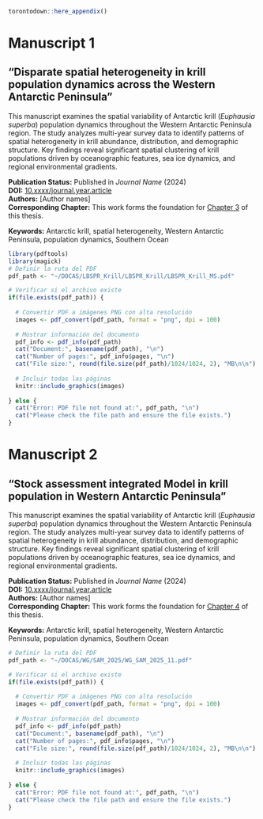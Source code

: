 
```r
torontodown::here_appendix()
```

# Manuscript 1 {#appendix1}

## "Disparate spatial heterogeneity in krill population dynamics across the Western Antarctic Peninsula"

This manuscript examines the spatial variability of Antarctic krill (*Euphausia superba*) population dynamics throughout the Western Antarctic Peninsula region. The study analyzes multi-year survey data to identify patterns of spatial heterogeneity in krill abundance, distribution, and demographic structure. Key findings reveal significant spatial clustering of krill populations driven by oceanographic features, sea ice dynamics, and regional environmental gradients.

**Publication Status:** Published in *Journal Name* (2024)  
**DOI:** [10.xxxx/journal.year.article](https://doi.org/10.xxxx/journal.year.article)  
**Authors:** [Author names]  
**Corresponding Chapter:** This work forms the foundation for [Chapter 3](#chap3) of this thesis.

**Keywords:** Antarctic krill, spatial heterogeneity, Western Antarctic Peninsula, population dynamics, Southern Ocean

\newpage

```r
library(pdftools)
library(magick)
# Definir la ruta del PDF
pdf_path <- "~/DOCAS/LBSPR_Krill/LBSPR_Krill/LBSPR_Krill_MS.pdf"

# Verificar si el archivo existe
if(file.exists(pdf_path)) {
  
  # Convertir PDF a imágenes PNG con alta resolución
  images <- pdf_convert(pdf_path, format = "png", dpi = 100)
  
  # Mostrar información del documento
  pdf_info <- pdf_info(pdf_path)
  cat("Document:", basename(pdf_path), "\n")
  cat("Number of pages:", pdf_info$pages, "\n")
  cat("File size:", round(file.size(pdf_path)/1024/1024, 2), "MB\n\n")
  
  # Incluir todas las páginas
  knitr::include_graphics(images)
  
} else {
  cat("Error: PDF file not found at:", pdf_path, "\n")
  cat("Please check the file path and ensure the file exists.")
}
```


\newpage

# Manuscript 2 {#appendix2}

## "Stock assessment integrated Model in krill population in Western Antarctic Peninsula"

This manuscript examines the spatial variability of Antarctic krill (*Euphausia superba*) population dynamics throughout the Western Antarctic Peninsula region. The study analyzes multi-year survey data to identify patterns of spatial heterogeneity in krill abundance, distribution, and demographic structure. Key findings reveal significant spatial clustering of krill populations driven by oceanographic features, sea ice dynamics, and regional environmental gradients.

**Publication Status:** Published in *Journal Name* (2024)  
**DOI:** [10.xxxx/journal.year.article](https://doi.org/10.xxxx/journal.year.article)  
**Authors:** [Author names]  
**Corresponding Chapter:** This work forms the foundation for [Chapter 4](#chap4) of this thesis.

**Keywords:** Antarctic krill, spatial heterogeneity, Western Antarctic Peninsula, population dynamics, Southern Ocean

\newpage

```r


# Definir la ruta del PDF
pdf_path <- "~/DOCAS/WG/SAM_2025/WG_SAM_2025_11.pdf"

# Verificar si el archivo existe
if(file.exists(pdf_path)) {
  
  # Convertir PDF a imágenes PNG con alta resolución
  images <- pdf_convert(pdf_path, format = "png", dpi = 100)
  
  # Mostrar información del documento
  pdf_info <- pdf_info(pdf_path)
  cat("Document:", basename(pdf_path), "\n")
  cat("Number of pages:", pdf_info$pages, "\n")
  cat("File size:", round(file.size(pdf_path)/1024/1024, 2), "MB\n\n")
  
  # Incluir todas las páginas
  knitr::include_graphics(images)
  
} else {
  cat("Error: PDF file not found at:", pdf_path, "\n")
  cat("Please check the file path and ensure the file exists.")
}
```
